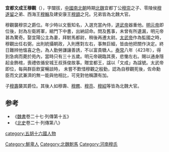 '''宜都文成王穆觀'''（{{bd|?||423年|catIdx=t}}），字闥拔，[[中國|中國]][[南北朝|南北朝]]時期[[北魏|北魏]]宜都丁公[[穆崇|穆崇]]之子、零陵侯[[穆遂留|穆遂留]]之弟、西海王[[穆翰|穆翰]]及建安康王[[穆顗|穆顗]]之兄。兄弟皆為北魏大官。

穆觀襲穆崇之爵位。年少時以文藝知名，入選充當內侍，[[拓跋珪|道武帝]]器重他。[[拓跋嗣|明元帝]]即位後，封為左衛將軍，綰門下中書，出納詔命。問及舊事，未曾有所遺漏，明元帝甚為驚奇。娶宜陽公主為妻，拜駙馬都尉，稍後再遷太尉。[[拓跋燾|太武帝]]作為監國之時，穆觀出任右弼，出則統攝朝政，入則應對左右，事無巨細，皆由他把關作決定。終日難辨他慍喜之色，為人勤勞謙讓善誘，不以富貴驕人。[[泰常|泰常]]八年（423年），得到急病而薨於苑內，當時只有三十五歲。明元帝親臨其喪，悲慟左右。賜以通身隱起金飾棺，喪禮依循安城王叔孫俊故事。贈宜都王，諡以「文成」為諡號。太武帝即位，每與群臣飲宴暢談時， 未嘗不歎惜穆觀之殷勤，認為自穆觀死後，佐命勳臣而文武兼濟的無一能與他相比，可見對他稱讚有加。

子[[穆壽|穆壽]]襲其爵位。其後人如穆壽、[[穆羆|穆羆]]、[[穆亮|穆亮]]、[[穆紹|穆紹]]等皆為北魏大官。

==参考==
*《[[魏書|魏書]]卷二十七·列傳第十五》
*《[[北史|北史]]卷二十·列傳第八》

{{南北朝人物小作品}}
[[category:五胡十六國人物|category:五胡十六國人物]]
[[Category:鮮卑人|Category:鮮卑人]]
[[Category:北魏駙馬|Category:北魏駙馬]]
[[Category:河南穆氏|Category:河南穆氏]]